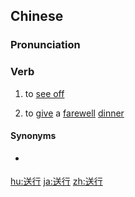 ==Chinese==
{{zh-forms}}

===Pronunciation===
{{zh-pron
|m=sòngxíng
|c=sung3 haang4
|mn=sàng-hêng/qz,xm,zz:sòng-hêng
|cat=v
}}

===Verb===
{{zh-verb}}

# to [[see off]]
#: {{zh-x|他 到 機場 給 朋友 送行。|He went to the airport to '''see''' a friend '''off'''.}}
# to [[give]] a [[farewell]] [[dinner]]

====Synonyms====
* {{sense|give a farewell dinner}} {{zh-l|餞別}}

{{zh-cat|Elementary}}

[[hu:送行]]
[[ja:送行]]
[[zh:送行]]